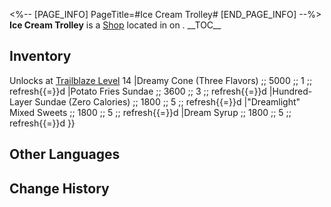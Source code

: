 <%-- [PAGE_INFO]
PageTitle=#Ice Cream Trolley#
[END_PAGE_INFO] --%>
{{Stub}}
{{Location Infobox
|title    = {{Icon/White|Icon Shop Materials.png}} Ice Cream Trolley
|image    = Shop Ice Cream Trolley.png
|type     = Shop
|world    = <!--to be added-->
|region   = 
|area     = <!--to be added-->
|subarea  = 
}}
{{Description|A self-serve goods trolley. It is a common sight in Penacony with its convenience, speed of service, and ubiquitousness.}}
'''Ice Cream Trolley''' is a [[Shop]] located in <!--area--> on <!--world-->.
<!--
It is operated by [[<shopkeeper>]].
-->
__TOC__

==Inventory==
{{Shop|shop=Ice Cream Trolley|currency=Credit|refresh=1|note=1|total=1
|Recipe: Hundred-Layer Sundae (Zero Calories) ;; 2500 ;; 1 ;; note{{=}}Unlocks at [[Trailblaze Level]] 14
|Dreamy Cone (Three Flavors) ;; 5000 ;; 1 ;; refresh{{=}}d
|Potato Fries Sundae ;; 3600 ;; 3 ;; refresh{{=}}d
|Hundred-Layer Sundae (Zero Calories) ;; 1800 ;; 5 ;; refresh{{=}}d
|"Dreamlight" Mixed Sweets ;; 1800 ;; 5 ;; refresh{{=}}d
|Dream Syrup ;; 1800 ;; 5 ;; refresh{{=}}d
}}
<!--
==Location==
{{Map Embed|<map name>|<marker id>}}
--><!--
==Achievements==
{{Achievements by Category Table|topic=Ice Cream Trolley}}
-->
==Other Languages==
{{Other Languages
|en   = Ice Cream Trolley
|zhs  = 冰淇淋推车
|zht  = 冰淇淋推車
|ja   = アイスクリームのワゴン
|ko   = 아이스크림 카트
|es   = Carrito de helados
|fr   = Chariot de glaces
|ru   = Тележка с мороженым
|th   = รถเข็นไอศกรีม
|vi   = Xe Kem
|de   = Eiswagen
|id   = Ice Cream Trolley
|pt   = Carrinho de Sorvete
}}

==Change History==
{{Change History|2.0}}